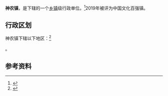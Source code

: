 {{中国乡级行政区|14/05/81/103/000}}

'''神农镇'''，是{{PRC admin/fullname|14/05/81/103/000|3}}下辖的一个[[乡镇|乡镇]]级行政单位。<ref>{{PRC admin/ref sgc|{{PRC admin/parent|14/05/81/103/000}}}}</ref>2019年被评为中国文化百强镇。

== 行政区划 ==
神农镇下辖以下地区：<ref>{{PRC admin/ref sgc|14/05/81/103/000}}</ref>

{{PRC admin/children|14/05/81/103/000}}。

== 参考资料 ==
{{reflist}}

{{PRC admin/navcat|14/05/81/103/000}}